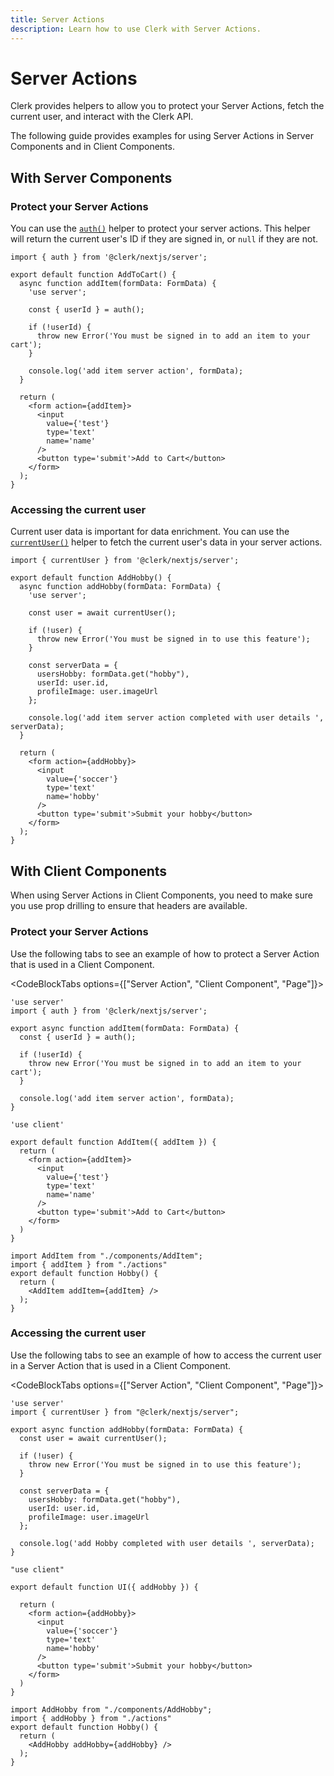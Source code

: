 ```yaml
---
title: Server Actions
description: Learn how to use Clerk with Server Actions.
---
```


# Server Actions

Clerk provides helpers to allow you to protect your Server Actions, fetch the current user, and interact with the Clerk API.

The following guide provides examples for using Server Actions in Server Components and in Client Components.

## With Server Components

### Protect your Server Actions

You can use the [`auth()`](/docs/references/nextjs/auth) helper to protect your server actions. This helper will return the current user's ID if they are signed in, or `null` if they are not.

```tsx {{ filename: 'actions.ts' }}
import { auth } from '@clerk/nextjs/server';

export default function AddToCart() {
  async function addItem(formData: FormData) {
    'use server';

    const { userId } = auth();

    if (!userId) {
      throw new Error('You must be signed in to add an item to your cart');
    }

    console.log('add item server action', formData);
  }

  return (
    <form action={addItem}>
      <input
        value={'test'}
        type='text'
        name='name'
      />
      <button type='submit'>Add to Cart</button>
    </form>
  );
}
```

### Accessing the current user

Current user data is important for data enrichment. You can use the [`currentUser()`](/docs/references/nextjs/current-user) helper to fetch the current user's data in your server actions.

```tsx {{ filename: 'app/page.tsx' }}
import { currentUser } from '@clerk/nextjs/server';

export default function AddHobby() {
  async function addHobby(formData: FormData) {
    'use server';

    const user = await currentUser();

    if (!user) {
      throw new Error('You must be signed in to use this feature');
    }

    const serverData = {
      usersHobby: formData.get("hobby"),
      userId: user.id,
      profileImage: user.imageUrl
    };

    console.log('add item server action completed with user details ', serverData);
  }

  return (
    <form action={addHobby}>
      <input
        value={'soccer'}
        type='text'
        name='hobby'
      />
      <button type='submit'>Submit your hobby</button>
    </form>
  );
}
```

## With Client Components

When using Server Actions in Client Components, you need to make sure you use prop drilling to ensure that headers are available.

### Protect your Server Actions

Use the following tabs to see an example of how to protect a Server Action that is used in a Client Component.

<CodeBlockTabs options={["Server Action", "Client Component", "Page"]}>
  ```tsx {{ filename: 'app/actions.ts' }}
  'use server'
  import { auth } from '@clerk/nextjs/server';

  export async function addItem(formData: FormData) {
    const { userId } = auth();

    if (!userId) {
      throw new Error('You must be signed in to add an item to your cart');
    }

    console.log('add item server action', formData);
  }
  ```

  ```tsx {{ filename: 'app/components/AddItem.tsx' }}
  'use client'

  export default function AddItem({ addItem }) {
    return (
      <form action={addItem}>
        <input
          value={'test'}
          type='text'
          name='name'
        />
        <button type='submit'>Add to Cart</button>
      </form>
    )
  }
  ```

  ```tsx {{ filename: 'app/page.tsx' }}
  import AddItem from "./components/AddItem";
  import { addItem } from "./actions"
  export default function Hobby() {
    return (
      <AddItem addItem={addItem} />
    );
  }
  ```
</CodeBlockTabs>

### Accessing the current user

Use the following tabs to see an example of how to access the current user in a Server Action that is used in a Client Component.

<CodeBlockTabs options={["Server Action", "Client Component", "Page"]}>
  ```tsx {{ filename: 'app/actions.ts' }}
  'use server'
  import { currentUser } from "@clerk/nextjs/server";

  export async function addHobby(formData: FormData) {
    const user = await currentUser();

    if (!user) {
      throw new Error('You must be signed in to use this feature');
    }

    const serverData = {
      usersHobby: formData.get("hobby"),
      userId: user.id,
      profileImage: user.imageUrl
    };

    console.log('add Hobby completed with user details ', serverData);
  }
  ```

  ```tsx {{ filename: 'app/components/AddHobby.tsx' }}
  "use client"

  export default function UI({ addHobby }) {

    return (
      <form action={addHobby}>
        <input
          value={'soccer'}
          type='text'
          name='hobby'
        />
        <button type='submit'>Submit your hobby</button>
      </form>
    )
  }
  ```

  ```tsx {{ filename: 'app/page.tsx' }}
  import AddHobby from "./components/AddHobby";
  import { addHobby } from "./actions"
  export default function Hobby() {
    return (
      <AddHobby addHobby={addHobby} />
    );
  }
  ```
</CodeBlockTabs>
